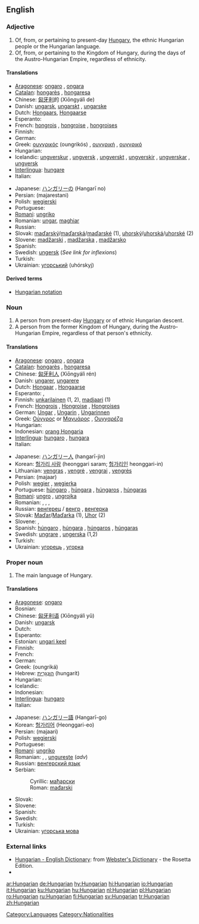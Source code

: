 {{interwiktionary|code=hu}}
{{wikipedia}}
==English==

===Adjective===
{{en-adj|-}}

# Of, from, or pertaining to present-day [[Hungary]], the ethnic Hungarian people or the Hungarian language.
# Of, from, or pertaining to the Kingdom of Hungary, during the days of the Austro-Hungarian Empire, regardless of ethnicity.

====Translations====
{{trans-top|Hungarian}}
* [[Aragonese]]: [[ongaro]] {{m}}, [[ongara]] {{f}}
* [[Catalan]]: [[hongarès]] {{m}}, [[hongaresa]] {{f}}
* Chinese: [[匈牙利]]的 (Xiōngyálì de)
* Danish: [[ungarsk]], [[ungarskt]] {{n}}, [[ungarske]] {{p}}
* Dutch: [[Hongaars]], [[Hongaarse]]
* Esperanto: {{t-|eo|hungara|xs=Esperanto}}
* French: [[hongrois]] {{m}}, [[hongroise]] {{f}}, [[hongroises]] {{p}}
* Finnish: {{t+|fi|unkarilainen}}
* German: {{t+|de|ungarisch}}
* Greek: [[ουγγρικός]] (oungrikós) {{m}}, [[ουγγρική]] {{f}}, [[ουγγρικό]] {{n}}
* Hungarian: {{t+|hu|magyar}}
* Icelandic: [[ungverskur]] {{m}}, [[ungversk]] {{f}}, [[ungverskt]] {{n}}, [[ungverskir]] {{p}}, [[ungverskar]] {{f|p}}, [[ungversk]] {{n|p}}
* [[Interlingua]]: [[hungare]]
* Italian: {{t+|it|ungherese}}
{{trans-mid}}
* Japanese: [[ハンガリー]]の (Hangarī no)
* Persian: {{FAchar|[[مجارستانی]]}} (majarestani)
* Polish: [[węgierski]]
* Portuguese: {{t+|pt|húngaro|m}}
* [[Romani]]: [[ungriko]]
* Romanian: [[ungar]], [[maghiar]]
* Russian: {{t+|ru|венгерский|tr=vengérskij|sc=Cyrl}}
* Slovak: [[maďarský]]/[[maďarská]]/[[maďarské]] {{m|f|n}} (1), [[uhorský]]/[[uhorská]]/[[uhorské]] {{m|f|n}} (2)
* Slovene: [[madžarski]] {{m}}, [[madžarska]] {{f}}, [[madžarsko]] {{n}}
* Spanish: {{t+|es|húngaro|m}}
* Swedish: [[ungersk]] (''See link for inflexions'')
* Turkish: {{t+|tr|Macar}}
* Ukrainian: [[угорський]] (uhórskyj) {{m}}
{{trans-bottom}}

====Derived terms====
* [[Hungarian notation]]

===Noun===
{{en-noun}}

# A person from present-day [[Hungary]] or of ethnic Hungarian descent.
# A person from the former Kingdom of Hungary, during the Austro-Hungarian Empire, regardless of that person's ethnicity.

====Translations====
{{trans-top|person from Hungary}}
* [[Aragonese]]: [[ongaro]] {{m}}, [[ongara]] {{f}}
* [[Catalan]]: [[hongarès]] {{m}}, [[hongaresa]] {{f}}
* Chinese: [[匈牙利人]] (Xiōngyálì rén)
* Danish: [[ungarer]], [[ungarere]] {{p}}
* Dutch: [[Hongaar]] {{m}}, [[Hongaarse]] {{f}}
* Esperanto: {{t-|eo|hungaro|xs=Esperanto}}, {{t-|eo|hungarino|xs=Esperanto}}
* Finnish: [[unkarilainen]] (1, 2), [[madjaari]] (1)
* French: [[Hongrois]] {{m}}, [[Hongroise]] {{f}}, [[Hongroises]] {{p}}
* German: [[Ungar]] {{m}}, [[Ungarin]] {{f}}, [[Ungarinnen]] {{f|p}}
* Greek: [[Ούγγρος]] or [[Μαγυάρος]] {{m}}, [[Ουγγαρέζα]] {{f}}
* Hungarian: {{t+|hu|magyar}}
* Indonesian: [[orang Hongaria]]
* [[Interlingua]]: [[hungaro]] {{m}}, [[hungara]] {{f}}
* Italian: {{t+|it|ungherese|m|f}}
{{trans-mid}}
* Japanese: [[ハンガリー人]] (hangarī-jin)
* Korean: [[헝가리 사람]] (heonggari saram; [[헝가리인]] heonggari-in)
* Lithuanian: [[vengras]] {{m}}, [[vengrė]] {{f}}, [[vengrai]] {{p}}, [[vengrės]] {{f|p}}
* Persian: {{FAchar|[[مجار]]}} (majaar)
* Polish: [[węgier]] {{m}}, [[węgierka]] {{f}}
* Portuguese: [[húngaro]] {{m}}, [[húngara]] {{f}}, [[húngaros]] {{m|p}}, [[húngaras]] {{f|p}}
* [[Romani]]: [[ungro]] {{m}}, [[ungrojka]] {{f}}
* Romanian: {{t-|ro|ungur|m}}, {{t|ro|maghiar|m}}, {{t|ro|unguroaică|f}}, {{t-|ro|maghiară|f}}
* Russian: [[венгерец]] / [[венгр]] {{m}}, [[венгерка]] {{f}}
* Slovak: [[Maďar]]/[[Maďarka]] {{m|f}} (1), [[Uhor]] {{m}} (2)
* Slovene: {{t+|sl|Madžar|m}}, {{t-|sl|Madžarka|f}}
* Spanish: [[húngaro]] {{m}}, [[húngara]] {{f}}, [[húngaros]] {{m|p}}, [[húngaras]] {{f|p}}
* Swedish: [[ungrare]] {{m}}, [[ungerska]] {{f}} (1,2)
* Turkish: {{t+|tr|Macar}}
* Ukrainian: [[угорець]] {{m}}, [[угорка]] {{f}}
{{trans-bottom}}

===Proper noun===
{{en-proper noun}}

# The main language of Hungary.

====Translations====
{{trans-top|the language}}
* [[Aragonese]]: [[ongaro]] {{m}}
* Bosnian: {{t-|bs|mađarski|m}}
* Chinese: [[匈牙利语]] (Xiōngyálì yǔ)
* Danish: [[ungarsk]]
* Dutch: {{t+|nl|Hongaars|n}}
* Esperanto: {{t-|eo|hungaro|xs=Esperanto}}
* Estonian: [[ungari keel]]
* Finnish: {{t+|fi|unkari}}
* French: {{t+|fr|hongrois|m}}
* German: {{t+|de|Ungarisch|n}}
* Greek: {{t+|el|ουγγρικά|n|p|sc=Grek}} (oungriká)
* Hebrew: [[הונגרית|הוּנְגָּרִית]] (hungarít)
* Hungarian: {{t+|hu|magyar}}
* Icelandic: {{t+|is|ungverska}}
* Indonesian: {{t+|id|bahasa Hongaria|xs=Indonesian}}
* [[Interlingua]]: [[hungaro]]
* Italian: {{t+|it|ungherese|m}}
{{trans-mid}}
* Japanese: [[ハンガリー語]] (Hangarī-go)
* Korean: [[헝가리어]] (Heonggari-eo)
* Persian: {{FAchar|[[مجاری]]}} (majaari)
* Polish: [[węgierski]] {{m}}
* Portuguese: {{t+|pt|húngaro|m}}
* [[Romani]]: [[ungriko]] {{m}}
* Romanian: {{l|ro|limba maghiară|f}}, {{l|ro|maghiară|f}}, [[ungureşte]] (''adv'')
* Russian: [[венгерский язык]] {{m}}
* Serbian:
*: Cyrillic: [[мађарски#Serbian|мађарски]] {{m}}
*: Roman: [[mađarski#Serbian|mađarski]] {{m}}
* Slovak: {{t+|sk|maďarčina|f}}
* Slovene: {{t+|sl|madžarščina|f}}
* Spanish: {{t+|es|húngaro|m}}
* Swedish: {{t+|sv|ungerska|c}}
* Turkish: {{t+|tr|Macarca}}
* Ukrainian: [[угорська мова]] {{f}}
{{trans-bottom}}

===External links===
* [http://www.websters-online-dictionary.org/definition/Hungarian-english/ Hungarian - English Dictionary]: from [http://www.websters-online-dictionary.org/ Webster's Dictionary] - the Rosetta Edition.
* {{ethnologue|code=hun}}

[[Category:Languages]]
[[Category:Nationalities]]

[[ar:Hungarian]]
[[de:Hungarian]]
[[hy:Hungarian]]
[[hi:Hungarian]]
[[io:Hungarian]]
[[it:Hungarian]]
[[ku:Hungarian]]
[[hu:Hungarian]]
[[nl:Hungarian]]
[[pl:Hungarian]]
[[ro:Hungarian]]
[[ru:Hungarian]]
[[fi:Hungarian]]
[[sv:Hungarian]]
[[tr:Hungarian]]
[[zh:Hungarian]]